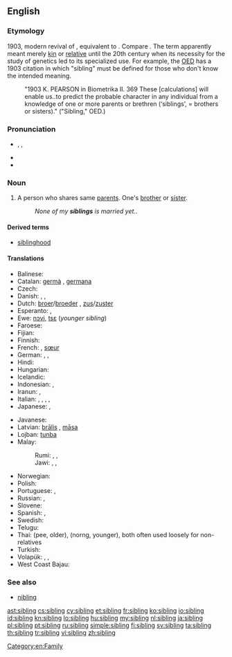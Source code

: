 ==English==

===Etymology===
1903, modern revival of {{etyl|ang|en}} {{term/t|ang|sibling||relative, a relation, kinsman}}, equivalent to {{suffix|sib|ling}}. Compare {{etyl|enm|en}} {{term|sib|sib, sibbe|relative, kinsman|lang=enm}}. The term apparently meant merely [[kin]] or [[relative]] until the 20th century when its necessity for the study of genetics led to its specialized use. For example, the [[w:Oxford English Dictionary|OED]] has a 1903 citation in which "sibling" must be defined for those who don't know the intended meaning.
: "1903 K. PEARSON in Biometrika II. 369 These [calculations] will enable us..to predict the probable character in any individual from a knowledge of one or more parents or brethren (‘siblings’, = brothers or sisters)." ("Sibling," OED.)

===Pronunciation===
* {{enPR|sĭbʹ-lĭng}}, {{IPA|/ˈsɪblɪŋ/}}, {{X-SAMPA|/"sIblIN/}}
* {{rhymes|ɪblɪŋ|ɪŋ}}
* {{hyphenation|sib|ling}}

===Noun===
{{wikipedia}}
{{en-noun}}

# A person who shares same [[parent]]s. One's [[brother]] or [[sister]].
#: ''None of my '''siblings''' is married yet.''.

====Derived terms====
* [[siblinghood]]

====Translations====
{{trans-top|person who shares same parents}}
* Balinese: {{tø|ban|adi}} {{qualifier|younger}}
* Catalan: [[germà]] {{m}}, [[germana]] {{f}}
* Czech: {{t+|cs|sourozenec|m}}
* Danish: {{t+|da|bror|c}}, {{t+|da|søster|c}}, {{t-|da|søskende|c-p}}
* Dutch: [[broer]]/[[broeder]] {{m}}, [[zus]]/[[zuster]] {{f}}
* Esperanto: {{t-|eo|gefrato}},  {{t+|eo|gefratoj|p}}
* Ewe: [[nɔvi]], [[tsɛ]] (''younger sibling'')
* Faroese: {{t+|fo|systkin|n-p}}
* Fijian: {{t-|fj|taci}} {{qualifier|younger}}
* Finnish: {{t+|fi|sisarus}}
* French: {{t+|fr|frère|m}}, [[sœur]] {{f}}{{t+|fr|fratrie|f}}
* German: {{t+|de|Bruder}}, {{t+|de|Schwester}}, {{t+|de|Geschwister|p}}
* Hindi: {{t-|hi|सहोदर|m|tr=sahodar}}
* Hungarian: {{t+|hu|testvér}}
* Icelandic: {{t+|is|systkin|n-p}}
* Indonesian: {{t+|id|kakak}} {{qualifier|older}}, {{t+|id|adik}} {{qualifier|younger}}
* Iranun: {{tø|ill|ari}} {{qualifier|younger}}, {{tø|ill|dadi'}} {{qualifier|younger}}
* Italian: {{t+|it|fratello|m}}, {{t+|it|sorella|f}}, {{t-|it|parente}}, {{t+|it|congiunto|m}}, {{t+|it|consanguineo}}
* Japanese: {{t+|ja|同胞|tr=どうほう, dōhō}}, {{t+|ja|兄弟姉妹|tr=きょうだいしまい, kyōdai-shimai}}
{{trans-mid}}
* Javanese: {{t-|jv|ari}} {{qualifier|younger}}
* Latvian: [[brālis]] {{m}}, [[māsa]] {{f}}
* Lojban: [[tunba]]
* Malay:
*: Rumi: {{t+|ms|abang}} {{qualifier|older, male}}, {{t+|ms|kakak}} {{qualifier|older}}, {{t+|ms|adik}} {{qualifier|younger}}
*: Jawi: {{t-|ms|ابڠ|sc=Arab}} {{qualifier|older, male}}, {{t-|ms|کاکق|sc=Arab}} {{qualifier|older}}, {{t-|ms|اديق|sc=Arab}} {{qualifier|younger}}
* Norwegian: {{t+|no|søsken|n}}
* Polish: {{t+|pl|rodzeństwo|n}}
* Portuguese: {{t+|pt|irmão}}, {{t+|pt|irmã}}
* Russian: {{t+|ru|брат|m}}, {{t+|ru|сестра|f}}
* Slovene: {{t-|sl|sorojenec|m}}
* Spanish: {{t+|es|hermano|m}}, {{t+|es|hermana|f}}
* Swedish: {{t+|sv|syskon|n}}
* Telugu: {{t+|te|తోబుట్టువు|tr=tObuTTuvu}}
* Thai: {{Thai|[[พี่]]}} (pee, older), {{Thai|[[น้อง]]}} (norng, younger), both often used loosely for non-relatives
* Turkish: {{t+|tr|kardeş}}
* Volapük: {{qualifier|male or female}} {{t+|vo|gem}}, {{qualifier|male}} {{t+|vo|higem}}, {{qualifier|female}} {{t+|vo|jigem}}
* West Coast Bajau: {{tø|bdr|adi'}} {{qualifier|younger}}
{{trans-bottom}}

===See also===
* [[nibling]]

[[Category:en:Family]]

[[ast:sibling]]
[[cs:sibling]]
[[cy:sibling]]
[[et:sibling]]
[[fr:sibling]]
[[ko:sibling]]
[[io:sibling]]
[[id:sibling]]
[[kn:sibling]]
[[lo:sibling]]
[[hu:sibling]]
[[my:sibling]]
[[nl:sibling]]
[[ja:sibling]]
[[pl:sibling]]
[[pt:sibling]]
[[ru:sibling]]
[[simple:sibling]]
[[fi:sibling]]
[[sv:sibling]]
[[ta:sibling]]
[[th:sibling]]
[[tr:sibling]]
[[vi:sibling]]
[[zh:sibling]]
